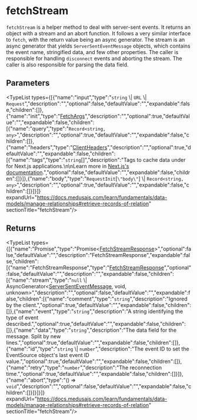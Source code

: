 
# fetchStream

`fetchStream` is a helper method to deal with server-sent events. It returns an object with a stream and an abort function.
It follows a very similar interface to `fetch`, with the return value being an async generator.
The stream is an async generator that yields `ServerSentEventMessage` objects, which contains the event name, stringified data, and few other properties.
The caller is responsible for handling `disconnect` events and aborting the stream. The caller is also responsible for parsing the data field.

## Parameters

<TypeList types={[{"name":"input","type":"`string` \\| `URL` \\| `Request`","description":"","optional":false,"defaultValue":"","expandable":false,"children":[]},{"name":"init","type":"[FetchArgs](../../../types/js_sdk.admin.FetchArgs/page.mdx)","description":"","optional":true,"defaultValue":"","expandable":false,"children":[{"name":"query","type":"`Record<string, any>`","description":"","optional":true,"defaultValue":"","expandable":false,"children":[]},{"name":"headers","type":"[ClientHeaders](../../../types/js_sdk.admin.ClientHeaders/page.mdx)","description":"","optional":true,"defaultValue":"","expandable":false,"children":[{"name":"tags","type":"`string`[]","description":"Tags to cache data under for Next.js applications.\n\nLearn more in [Next.js's documentation](https://nextjs.org/docs/app/building-your-application/caching#fetch-optionsnexttags-and-revalidatetag).","optional":false,"defaultValue":"","expandable":false,"children":[]}]},{"name":"body","type":"`RequestInit`[`\"body\"`] \\| `Record<string, any>`","description":"","optional":true,"defaultValue":"","expandable":false,"children":[]}]}]} expandUrl="https://docs.medusajs.com/learn/fundamentals/data-models/manage-relationships#retrieve-records-of-relation" sectionTitle="fetchStream"/>

## Returns

<TypeList types={[{"name":"Promise","type":"Promise&#60;[FetchStreamResponse](../../../interfaces/js_sdk.admin.FetchStreamResponse/page.mdx)&#62;","optional":false,"defaultValue":"","description":"FetchStreamResponse","expandable":false,"children":[{"name":"FetchStreamResponse","type":"[FetchStreamResponse](../../../interfaces/js_sdk.admin.FetchStreamResponse/page.mdx)","optional":false,"defaultValue":"","description":"","expandable":false,"children":[{"name":"stream","type":"`null` \\| AsyncGenerator&#60;[ServerSentEventMessage](../../../interfaces/js_sdk.admin.ServerSentEventMessage/page.mdx), void, unknown&#62;","description":"","optional":false,"defaultValue":"","expandable":false,"children":[{"name":"comment","type":"`string`","description":"Ignored by the client.","optional":true,"defaultValue":"","expandable":false,"children":[]},{"name":"event","type":"`string`","description":"A string identifying the type of event described.","optional":true,"defaultValue":"","expandable":false,"children":[]},{"name":"data","type":"`string`","description":"The data field for the message. Split by new lines.","optional":true,"defaultValue":"","expandable":false,"children":[]},{"name":"id","type":"`string` \\| `number`","description":"The event ID to set the EventSource object's last event ID value.","optional":true,"defaultValue":"","expandable":false,"children":[]},{"name":"retry","type":"`number`","description":"The reconnection time.","optional":true,"defaultValue":"","expandable":false,"children":[]}]},{"name":"abort","type":"() => `void`","description":"","optional":false,"defaultValue":"","expandable":false,"children":[]}]}]}]} expandUrl="https://docs.medusajs.com/learn/fundamentals/data-models/manage-relationships#retrieve-records-of-relation" sectionTitle="fetchStream"/>
